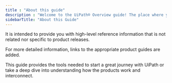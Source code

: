 ```yaml
---
title : "About this guide"
description : "Welcome to the UiPath® Overview guide! The place where you can find cross-product reference information, localization support, compatibility matrices, and many more to come."
sidebarTitle: "About this Guide"
---
```


It is intended to provide you with high-level reference information that is not related nor specific to product releases.

For more detailed information, links to the appropriate product guides are added.

This guide provides the tools needed to start a great journey with UiPath or take a deep dive into understanding how the products work and interconnect.
